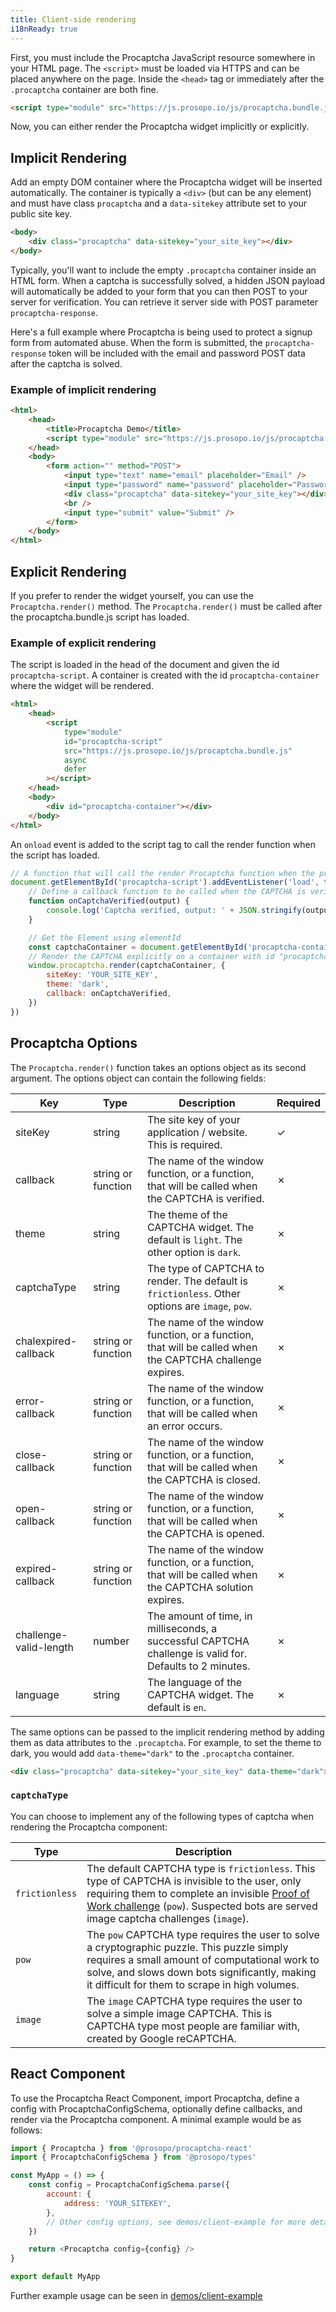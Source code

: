 ```yaml
---
title: Client-side rendering
i18nReady: true
---
```


First, you must include the Procaptcha JavaScript resource somewhere in your HTML page. The `<script>` must be loaded
via HTTPS and can be placed anywhere on the page. Inside the `<head>` tag or immediately after the `.procaptcha` container
are both fine.

```html
<script type="module" src="https://js.prosopo.io/js/procaptcha.bundle.js" async defer></script>
```

Now, you can either render the Procaptcha widget implicitly or explicitly.

## Implicit Rendering

Add an empty DOM container where the Procaptcha widget will be inserted automatically. The container is
typically a `<div>` (but can be any element) and must have class `procaptcha` and a `data-sitekey` attribute set to your
public
site key.

```html
<body>
    <div class="procaptcha" data-sitekey="your_site_key"></div>
</body>
```

Typically, you'll want to include the empty `.procaptcha` container inside an HTML form. When a captcha is successfully
solved, a hidden JSON payload will automatically be added to your form that you can then POST to your server for
verification. You can retrieve it server side with POST parameter `procaptcha-response`.

Here's a full example where Procaptcha is being used to protect a signup form from automated abuse. When the form is
submitted, the `procaptcha-response` token will be included with the email and password POST data after the captcha
is solved.

### Example of implicit rendering

```html
<html>
    <head>
        <title>Procaptcha Demo</title>
        <script type="module" src="https://js.prosopo.io/js/procaptcha.bundle.js" async defer></script>
    </head>
    <body>
        <form action="" method="POST">
            <input type="text" name="email" placeholder="Email" />
            <input type="password" name="password" placeholder="Password" />
            <div class="procaptcha" data-sitekey="your_site_key"></div>
            <br />
            <input type="submit" value="Submit" />
        </form>
    </body>
</html>
```

## Explicit Rendering

If you prefer to render the widget yourself, you can use the `Procaptcha.render()` method. The `Procaptcha.render()`
must be called after the procaptcha.bundle.js script has loaded.

### Example of explicit rendering

The script is loaded in the head of the document and given the id `procaptcha-script`. A container is created with the
id `procaptcha-container` where the widget will be rendered.

```html
<html>
    <head>
        <script
            type="module"
            id="procaptcha-script"
            src="https://js.prosopo.io/js/procaptcha.bundle.js"
            async
            defer
        ></script>
    </head>
    <body>
        <div id="procaptcha-container"></div>
    </body>
</html>
```

An `onload` event is added to the script tag to call the render function when the script has loaded.

```javascript
// A function that will call the render Procaptcha function when the procaptcha script has loaded
document.getElementById('procaptcha-script').addEventListener('load', function () {
    // Define a callback function to be called when the CAPTCHA is verified
    function onCaptchaVerified(output) {
        console.log('Captcha verified, output: ' + JSON.stringify(output))
    }

    // Get the Element using elementId
    const captchaContainer = document.getElementById('procaptcha-container')
    // Render the CAPTCHA explicitly on a container with id "procaptcha-container"
    window.procaptcha.render(captchaContainer, {
        siteKey: 'YOUR_SITE_KEY',
        theme: 'dark',
        callback: onCaptchaVerified,
    })
})
```

## Procaptcha Options

The `Procaptcha.render()` function takes an options object as its second argument. The options object can contain the
following fields:

| Key                    | Type               | Description                                                                                              | Required |
|------------------------|--------------------|----------------------------------------------------------------------------------------------------------|----------|
| siteKey                | string             | The site key of your application / website. This is required.                                            | ✓        |
| callback               | string or function | The name of the window function, or a function, that will be called when the CAPTCHA is verified.        | ✗        |
| theme                  | string             | The theme of the CAPTCHA widget. The default is `light`. The other option is `dark`.                     | ✗        |
| captchaType            | string             | The type of CAPTCHA to render. The default is `frictionless`. Other options are `image`, `pow`.          | ✗        |
| chalexpired-callback   | string or function | The name of the window function, or a function, that will be called when the CAPTCHA challenge expires.  | ✗        |
| error-callback         | string or function | The name of the window function, or a function, that will be called when an error occurs.                | ✗        |
| close-callback         | string or function | The name of the window function, or a function, that will be called when the CAPTCHA is closed.          | ✗        |
| open-callback          | string or function | The name of the window function, or a function, that will be called when the CAPTCHA is opened.          | ✗        |
| expired-callback       | string or function | The name of the window function, or a function, that will be called when the CAPTCHA solution expires.   | ✗        |
| challenge-valid-length | number             | The amount of time, in milliseconds, a successful CAPTCHA challenge is valid for. Defaults to 2 minutes. | ✗        |
| language               | string             | The language of the CAPTCHA widget. The default is `en`.                                                 | ✗        |

The same options can be passed to the implicit rendering method by adding them as data attributes to the `.procaptcha`.
For example, to set the theme to dark, you would add `data-theme="dark"` to the `.procaptcha` container.

```html
<div class="procaptcha" data-sitekey="your_site_key" data-theme="dark"></div>
```

### `captchaType`

You can choose to implement any of the following types of captcha when rendering the Procaptcha component:

| Type           | Description                                                                                                                                                                                                                                                                           |
| -------------- | ------------------------------------------------------------------------------------------------------------------------------------------------------------------------------------------------------------------------------------------------------------------------------------- |
| `frictionless` | The default CAPTCHA type is `frictionless`. This type of CAPTCHA is invisible to the user, only requiring them to complete an invisible [Proof of Work challenge](https://en.wikipedia.org/wiki/Proof_of_work) (`pow`). Suspected bots are served image captcha challenges (`image`). |
| `pow`          | The `pow` CAPTCHA type requires the user to solve a cryptographic puzzle. This puzzle simply requires a small amount of computational work to solve, and slows down bots significantly, making it difficult for them to scrape in high volumes.                                       |
| `image`        | The `image` CAPTCHA type requires the user to solve a simple image CAPTCHA. This is CAPTCHA type most people are familiar with, created by Google reCAPTCHA.                                                                                                                          |

## React Component

To use the Procaptcha React Component, import Procaptcha, define a config with ProcaptchaConfigSchema, optionally define callbacks, and render via the Procaptcha component. A minimal example would be as follows:

```javascript
import { Procaptcha } from '@prosopo/procaptcha-react'
import { ProcaptchaConfigSchema } from '@prosopo/types'

const MyApp = () => {
    const config = ProcaptchaConfigSchema.parse({
        account: {
            address: 'YOUR_SITEKEY',
        },
        // Other config options, see demos/client-example for more details
    })

    return <Procaptcha config={config} />
}

export default MyApp
```

Further example usage can be seen in [demos/client-example](https://github.com/prosopo/captcha/blob/main/demos/client-example/src/App.tsx#L220C1-L223C43)
